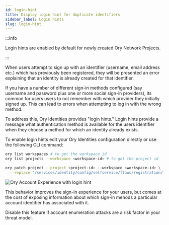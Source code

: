 ```yaml
---
id: login-hint
title: Display login hint for duplicate identifiers
sidebar_label: Login hints
slug: login-hint
---
```


:::info

Login hints are enabled by default for newly created Ory Network Projects.

:::

When users attempt to sign up with an identifier (username, email address etc.) which has previously been registered, they will be
presented an error explaining that an identity is already created for that identifier.

If you have a number of different sign-in methods configured (say username and password plus one or more social sign-in
providers), its common for users users to not remember with which provider they initially signed up. This can lead to errors when
attempting to log in with the wrong method.

To address this, Ory Identities provides "login hints." Login hints provide a message what authentication method is available for
the users identifier when they choose a method for which an identity already exists.

To enable login hints edit your Ory Identities configuration directly or use the following CLI command:

```bash
ory list workspaces # to get the workspace id
ory list projects --workspace <workspace-id> # to get the project id

ory patch project --project <project-id> --workspace <workspace-id> \
  --replace '/services/identity/config/selfservice/flows/registration/login_hints=true'
```

![Ory Account Experience with login hint](./_static/login-hint.png)

This behavior improves the sign-in experience for your users, but comes at the cost of exposing information about which sign-in
mehods a particular account identifier has associated with it.

Disable this feature if account enumeration attacks are a risk factor in your threat model.
